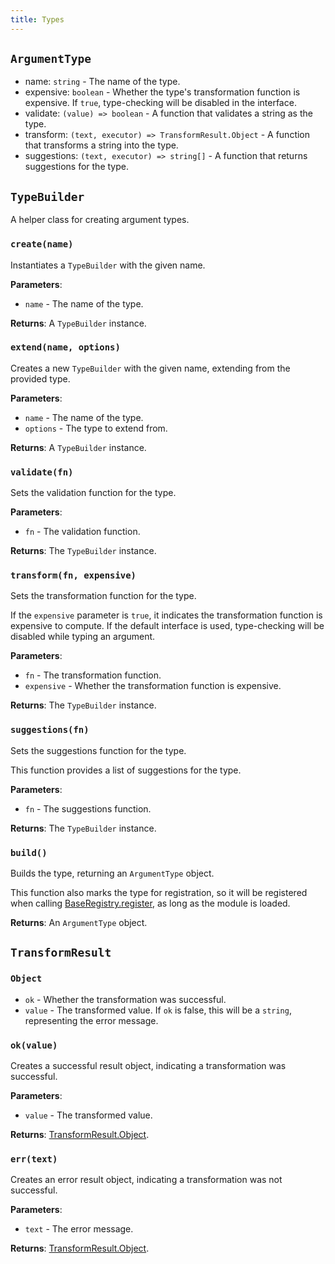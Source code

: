 ```yaml
---
title: Types
---
```


## `ArgumentType`

- name: `string` - The name of the type.
- expensive: `boolean` - Whether the type's transformation function is expensive.
If `true`, type-checking will be disabled in the interface.
- validate: `(value) => boolean` - A function that validates a string as the type.
- transform: `(text, executor) => TransformResult.Object` - A function that transforms
a string into the type.
- suggestions: `(text, executor) => string[]` - A function that returns suggestions
for the type.

## `TypeBuilder`

A helper class for creating argument types.

### `create(name)`

Instantiates a `TypeBuilder` with the given name.

**Parameters**:
- `name` - The name of the type.

**Returns**:
A `TypeBuilder` instance.

### `extend(name, options)`

Creates a new `TypeBuilder` with the given name, extending
from the provided type.

**Parameters**:
- `name` - The name of the type.
- `options` - The type to extend from.

**Returns**:
A `TypeBuilder` instance.

### `validate(fn)`

Sets the validation function for the type.

**Parameters**:
- `fn` - The validation function.

**Returns**:
The `TypeBuilder` instance.

### `transform(fn, expensive)`

Sets the transformation function for the type.

If the `expensive` parameter is `true`, it indicates the transformation
function is expensive to compute. If the default interface is used, type-checking
will be disabled while typing an argument.

**Parameters**:
- `fn` - The transformation function.
- `expensive` - Whether the transformation function is expensive.

**Returns**:
The `TypeBuilder` instance.

### `suggestions(fn)`

Sets the suggestions function for the type.

This function provides a list of suggestions for the type.

**Parameters**:
- `fn` - The suggestions function.

**Returns**:
The `TypeBuilder` instance.

### `build()`

Builds the type, returning an `ArgumentType` object.

This function also marks the type for registration, so it will be registered
when calling [BaseRegistry.register](../registry#register), as long as the module
is loaded.

**Returns**:
An `ArgumentType` object.

## `TransformResult`

### `Object`

- `ok` - Whether the transformation was successful.
- `value` - The transformed value. If `ok` is false, this will be a `string`,
representing the error message.

### `ok(value)`

Creates a successful result object, indicating a transformation was successful.

**Parameters**:
- `value` - The transformed value.

**Returns**:
[TransformResult.Object](#object).

### `err(text)`

Creates an error result object, indicating a transformation was not successful.

**Parameters**:
- `text` - The error message.

**Returns**:
[TransformResult.Object](#object).

